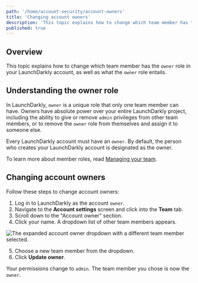 ```yaml
---
path: '/home/account-security/account-owners'
title: 'Changing account owners'
description: 'This topic explains how to change which team member has the `owner` role in your LaunchDarkly account, as well as what the `owner` role entails.'
published: true
---
```


## Overview

This topic explains how to change which team member has the `owner` role in your LaunchDarkly account, as well as what the `owner` role entails. 

## Understanding the owner role

In LaunchDarkly, `owner` is a unique role that only one team member can have. Owners have absolute power over your entire LaunchDarkly project, including the ability to give or remove `admin` privileges from other team members, or to remove the `owner` role from themselves and assign it to someone else. 

Every LaunchDarkly account must have an `owner`. By default, the person who creates your LaunchDarkly account is designated as the owner.

To learn more about member roles, read [Managing your team](/home/account-security/managing-your-team).

## Changing account owners

Follow these steps to change account owners:

1. Log in to LaunchDarkly as the account `owner`.
2. Navigate to the **Account settings** screen and click into the **Team** tab.
3. Scroll down to the "Account owner" section.
4. Click your name. A dropdown list of other team members appears.

![The expanded account owner dropdown with a different team member selected.](../../images/account-settings-team-change-owner-dropdown.png)

5. Choose a new team member from the dropdown.
6. Click **Update owner**.

Your permissions change to `admin`. The team member you chose is now the `owner`.

